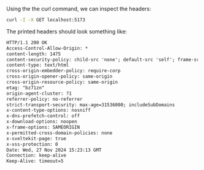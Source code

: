 Using the the curl command, we can inspect the headers:

```sh
curl -I -X GET localhost:5173
```

The printed headers should look something like:

```txt
HTTP/1.1 200 OK
Access-Control-Allow-Origin: *
content-length: 1475
content-security-policy: child-src 'none'; default-src 'self'; frame-src 'none'; worker-src 'self'; connect-src 'self'; font-src 'self'; img-src 'self' blob: data:; manifest-src 'self'; media-src 'self'; object-src 'none'; script-src 'self' 'nonce-RsMu23BBsCD1PV101d7Prg=='; style-src 'self' 'unsafe-inline'; base-uri 'none'; form-action 'self'; frame-ancestors 'none'; upgrade-insecure-requests
content-type: text/html
cross-origin-embedder-policy: require-corp
cross-origin-opener-policy: same-origin
cross-origin-resource-policy: same-origin
etag: "bz71zn"
origin-agent-cluster: ?1
referrer-policy: no-referrer
strict-transport-security: max-age=31536000; includeSubDomains
x-content-type-options: nosniff
x-dns-prefetch-control: off
x-download-options: noopen
x-frame-options: SAMEORIGIN
x-permitted-cross-domain-policies: none
x-sveltekit-page: true
x-xss-protection: 0
Date: Wed, 27 Nov 2024 15:23:13 GMT
Connection: keep-alive
Keep-Alive: timeout=5
```
